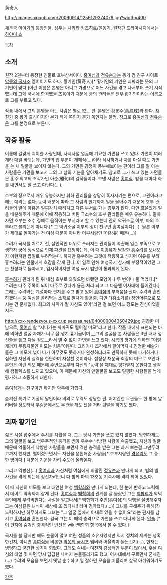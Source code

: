 黄奇人

http://images.xooob.com/20090914/1256129374078.jpg?width=400

[[채운국 이야기]]의 등장인물. 성우는 [[나카타 카즈히로]]/[[윤동기]]. 원작판 드라마시디에서는 [[하야미 쇼]].

[[목차]]
== 소개 ==
원작 2권부터 등장한 인물로 호부상서이다. [[홍여심]]과 [[정유순]]과는 동기 겸 친구 사이로 [[악몽의 국시조]] 멤버이기도 하다. 황기인(黄奇人)[* 황기인의 기인은 괴짜라는 뜻의 그 기인이 맞다.]이란 이름은 본명은 아니고 가명으로 어느 사건을 겪고 나서부터 쓰기 시작했는데 그게 국시에 합격했을 즈음이기 때문에 궁의 관리들은 전부 황기인이라는 이름으로 그를 부르고 있다. 

작품 내에서 그의 본명을 아는 사람은 별로 없는 편. 본명은 황봉주(黄鳳珠)라 한다. [[채칠가]] 중 황가 출신이지만 본가 직계 쪽인지 분가 쪽인지는 불명. 참고로 [[홍여심]]과 [[정유순]]은 그를 본명으로 부른다.

== 작중 활동 ==
이름에 걸맞게 괴이한 사람인데, 사시사철 얼굴에 기묘한 가면을 쓰고 있다. 가면이 여러개라 매일 바뀌는데, 가면의 입 부분이 개폐식(…)이라 식사하거나 차를 마실 때도 가면을 쓴 채 얼굴을 보이지 않는다. 그의 가면은 감정이 풍부해보이는 편이라 그를 잘 아는 사람들은 가면을 보고서 그의 그 날의 기분을 알아채기도. 참고로 그가 쓰고 있는 가면들은 홍주 최고의 조각가인 아순(雅旬)의 걸작들이다. 보낸 사람은 [[홍여심]]. 받을 때마다 화를 내면서도 잘 쓰고 다닌다(…).

호부의 장으로서 매우 유능하지만 휘하 관리들을 상당히 혹사시키는 편으로, 고관이라고 해도 예외는 없다. 능력 배분에 따라 그 사람의 한계까지 일을 몰아주기 때문에 호부 관리들의 열에 아홉은 일찌감치 때려치고 다른 부서로 가는 경우가 많다. 다만 효율있게 일을 배분해주기 때문에 이에 적응하고 버틴 극소수의 호부 관리들은 매우 유능하다. 말하자면 호부는 소수 정예로 움직이는 부서라고 할 수 있는데 괜히 악귀소굴 이부, 마의 호부라고 불리는게 아니다.[* 그 악귀소굴 이부의 장이 친구인 홍여심이다(…). 물론 이부가 제대로 돌아가는 건 여심 때문이 아니라 이부시랑인 [이강유] 때문(...)]

수려가 국시를 치르기 전, 살인적인 더위로 쓰러지는 관리들이 속출해 일손 부족으로 고생하자 궁에 정식으로 인재 파견을 요청하는데, 이 때 [[이강유]]가 남장한 [[홍수려]]를 보내오자 이런저런 잡일로 부려먹는다. 하지만 홍수려는 그것에 적응하고 심지어 여유를 부려 홍수려라는 인물에게 호감을 갖게 된다. 이 일로 인해 여성국시 참가에 부정적이었던 그는 찬성파로 돌아서고, 임시적이지만 여성 국시 법안이 통과되게 된다.

[[홍수려]]가 관리가 된 뒤 내심 호부로 와줬으면 바랬던 모양이나 두 번이나 물 먹었다.[* 수려는 다주 주목이 되어 다주로 갔다가 용관 처리 되고 그 다음엔 어사대에 들어간다.] 그래도 수려와는 계절마다 편지를 주고 받고 있어 [[홍여심]]의 부러움을 샀다. 수려와 혼인하겠다는 둥 여심을 골려먹는 소재로 알차게 활용중. 다만 "(홍소가를) 장인어른으로 모시는 건 문제없다. 최고의 사위가 될 자신도 있어"라던 걸 보면 어느 정도는 진심이었을지도.


http://xxx-rendezvous-xxx.up.seesaa.net/040000004350429.jpg
굉장한 미남으로, [[홍여심]] 왈 "지나가는 까마귀도 떨어질 미모"라고 한다. 작품 내에서 표현되는 바에 의하면 얼굴 자체가 너무 잘 생겨 흉기급이며 __그의 얼굴을 본 사람들은 3년 내내 정신줄을 놓고 다닐 정도__라서 별 수 없이 가면을 쓰고 있다.
[[시름]]의 평가에 의하면 "이렇게까지 무용지물인 미모는 처음"이란다. 그리거나 조각해서 팔아먹자니 진정한 예술가들은 그 미모에 넋이 나가 아무것도 못하거나 완성하더라도 만족하지 못해 파기하거나 심하면 자신의 실력을 한탄하며 자살할 것이라나. 설정상 채운국 최강의 미모로 보인다. 본인은 이런 외모 때문에 주변으로부터 자신의 '능력'을 제대로 평가받지 못한다고 생각해 컴플렉스를 느끼고 있으며, 이 때문에 자신의 맨얼굴을 보고도 멀쩡한 사람들을 높게 평가하고 소중하게 대한다.

[[홍여심]]과는 친구이긴 하지만 악우에 가깝다.  

숨겨진 특기로 기공의 달인이라 의외로 무력도 상당한 편. 어지간한 무관들도 한 방에 날려버릴 정도라서 우림군에서도 무관을 해도 됐을 거라 뒷말을 하기도 했다. 

== 괴짜 황기인 ==
젊은 시절 황주에서 주시를 치뤘을 때, 그는 당시 가면을 쓰고 있지 않았다. 당연하게도 그의 얼굴을 보고 범우주적인 충격을 받아 우수수 낙방한 사람이 속출했고, 자신의 얼굴 때문에 억울하게 낙방한 사람들을 보면서 격한 충격을 받은 그는 과거 보는걸 그만두려고까지 했지만, 떨어졌으면서도 자신을 응원해준 사람들[* 호부시랑인 [[경유리]]도 그 중 한 명이다.] 덕분에 기운을 차려 수도에 올라온다.

그리고 역병신(…) [[홍여심]]과 자신처럼 여심에게 휘말린 [[정유순]]과 만나게 되고, 별의 별 사건을 겪게 되는데 정신차려보니 다 함께 마의 13호동 기숙사에 격리 되어 있었다. 

이 때 자신의 미모를 보고 태연한 여성 [[백합희]]와 만나게 되는데, 한 눈에 반하고 노력해서 데이트 약속까지 잡게 된다. [[홍여심]]과 [[백합희]]의 관계를 잘 몰랐던 그는 [[백합희]]가 악덕 주인에게 부려먹힌다는 사실을 알고나서[* 백합희가 주인(홍여심)의 악행을 설명해주자 그는 여심같은 녀석이 세상에 또 있다니!! 라며 경악했다.(…)] 그녀를 구해주기 위해(?) 노력하지만 허무하게도 그녀는 "그 얼굴 옆에서 아내로 있을 수 없어요"라는 편지를 남기고 [[홍여심]]과 혼인한다. 결국 그는 이 때의 충격으로 가면을 쓰고 다니게 된다. [[안습]].[* 이 편지에 숨겨진 충격적인 반전은 wiki:백합희 항목에서 볼 수 있다.]

국시를 볼 당시만 해도 눈물이 많고 여린 성품의 소유자였지만 역시 정치의 세계는 냉혹한건지, 아니면 [[홍여심]]을 비롯한 [[악몽의 국시조]] 멤버와 어울리며 물든건지(…), 현재는 냉엄하고 굳건한 성격이 되었다. 그래도 속내는 여전히 감성적인 부분이 많아서, 훗날 여심의 태업 및 파면 당시 답답한 나머지 눈물흘리기도 했고, 어사대에서 구르면서 굳세진(...) 수려의 모습을 보면서 옛날 순수하고 일 잘하던 모습을 떠올리며 살짝 아쉬워하기도 했다.


[[각주]]
